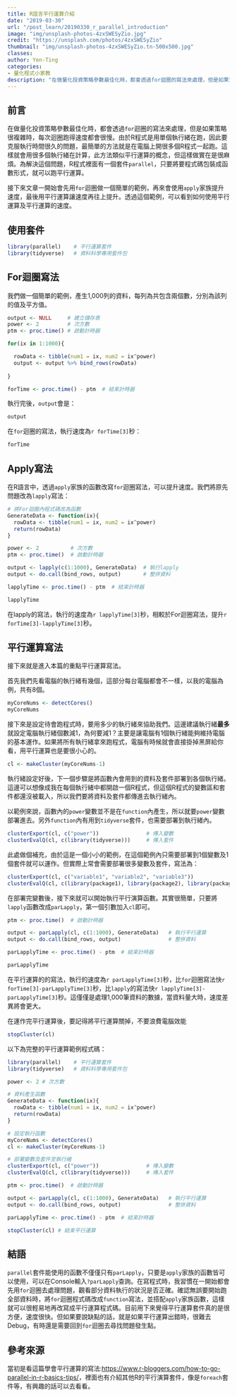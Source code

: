 ```yaml
---
title: R語言平行運算介紹
date: "2019-03-30"
url: "/post_learn/20190330_r_parallel_introduction"
image: "img/unsplash-photos-4zxSWESyZio.jpg"
credit: "https://unsplash.com/photos/4zxSWESyZio"
thumbnail: "img/unsplash-photos-4zxSWESyZio.tn-500x500.jpg"
classes:
author: Yen-Ting
categories:
- 量化程式小家教
description: "在做量化投資策略參數最佳化時，都會透過for迴圈的寫法來處理，但是如果策略很複雜時，每次迴圈跑得速度都會很慢。由於R程式是用單個執行緒在跑，因此要克服執行時間很久的問題，最簡單的方法就是在電腦上開很多個R程式一起跑。這樣就會用很多個執行緒在計算，此方法類似平行運算的概念，但這樣做實在是很麻煩。為解決這個問題，R程式裡面有一個套件parallel，只要將要程式碼包裝成函數形式，就可以跑平行運算。"
---
```


## 前言

在做量化投資策略參數最佳化時，都會透過`for`迴圈的寫法來處理，但是如果策略很複雜時，每次迴圈跑得速度都會很慢。由於R程式是用單個執行緒在跑，因此要克服執行時間很久的問題，最簡單的方法就是在電腦上開很多個R程式一起跑。這樣就會用很多個執行緒在計算，此方法類似平行運算的概念，但這樣做實在是很麻煩。為解決這個問題，R程式裡面有一個套件`parallel`，只要將要程式碼包裝成函數形式，就可以跑平行運算。

接下來文章一開始會先用`for`迴圈做一個簡單的範例，再來會使用`apply`家族提升速度，最後用平行運算讓速度再往上提升。透過這個範例，可以看到如何使用平行運算及平行運算的速度。

## 使用套件

```r
library(parallel)    # 平行運算套件
library(tidyverse)   # 資料科學專用套件包
```

## For迴圈寫法

我們做一個簡單的範例，產生1,000列的資料，每列為共包含兩個數，分別為該列的值及平方值。

```r

output <- NULL     # 建立儲存表
power <- 2         # 次方數
ptm <- proc.time() # 啟動計時器

for(ix in 1:1000){

  rowData <- tibble(num1 = ix, num2 = ix^power) 
  output <- output %>% bind_rows(rowData)
  
}

forTime <- proc.time() - ptm  # 結束計時器 
```

執行完後，`output`會是：

```r
output
```

在`for`迴圈的寫法，執行速度為`r forTime[3]`秒：

```r
forTime
```

## Apply寫法

在R語言中，透過`apply`家族的函數改寫`for`迴圈寫法，可以提升速度。我們將原先問題改為`lapply`寫法：

```r

# 將For迴圈內程式碼改為函數
GenerateData <- function(ix){
  rowData <- tibble(num1 = ix, num2 = ix^power) 
  return(rowData)
}

power <- 2          # 次方數
ptm <- proc.time()  # 啟動計時器

output <- lapply(c(1:1000), GenerateData)  # 執行lapply
output <- do.call(bind_rows, output)       # 整併資料

lapplyTime <- proc.time() - ptm  # 結束計時器 
```


```r
lapplyTime
```

在lapply的寫法，執行的速度為`r lapplyTime[3]`秒，相較於For迴圈寫法，提升`r forTime[3]-lapplyTime[3]`秒。


## 平行運算寫法

接下來就是進入本篇的重點平行運算寫法。

首先我們先看電腦的執行緒有幾個，這部分每台電腦都會不一樣，以我的電腦為例，共有8個。

```r
myCoreNums <- detectCores()
myCoreNums
```

接下來是設定待會跑程式時，要用多少的執行緒來協助我們。這邊建議執行緒**最多**就設定電腦執行緒個數減1，為何要減1？主要是讓電腦有1個執行緒能夠維持電腦的基本運作。如果將所有執行緒拿來跑程式，電腦有時候就會直接掛掉黑屏給你看，用平行運算也是要很小心的。

```r
cl <- makeCluster(myCoreNums-1)
```

執行緒設定好後，下一個步驟是將函數內會用到的資料及套件部署到各個執行緒。這邊可以想像成我在每個執行緒中都開啟一個R程式，但這個R程式的變數區和套件都還沒被載入，所以我們要將資料及套件都傳進去執行緒內。

以範例來說，函數內的`power`變數並不是在`function`內產生，所以就要`power`變數部署進去。另外`function`內有用到`tidyverse`套件，也需要部署到執行緒內。

```r
clusterExport(cl, c("power"))               # 傳入變數
clusterEvalQ(cl, c(library(tidyverse)))     # 傳入套件
```

此處做個補充，由於這是一個小小的範例，在這個範例內只需要部署到1個變數及1個套件就可以運作。但實際上常會需要部署很多變數及套件，寫法為：

```r
clusterExport(cl, c("variable1", "variable2", "variable3"))                      # 傳入變數
clusterEvalQ(cl, c(library(package1), library(package2), library(package3)))     # 傳入套件
```

在部署完變數後，接下來就可以開始執行平行演算函數。其實很簡單，只要將`lapply`函數改成`parLapply`，第一個引數加入`cl`即可。

```r

ptm <- proc.time()  # 啟動計時器

output <- parLapply(cl, c(1:1000), GenerateData)   # 執行平行運算
output <- do.call(bind_rows, output)               # 整併資料

parLapplyTime <- proc.time() - ptm  # 結束計時器 

```

```r
parLapplyTime
```

在平行運算的的寫法，執行的速度為`r parLapplyTime[3]`秒，比`for`迴圈寫法快`r forTime[3]-parLapplyTime[3]`秒，比`lapply`的寫法快`r lapplyTime[3]-parLapplyTime[3]`秒。這僅僅是處理1,000筆資料的數據，當資料量大時，速度差異將會更大。

在運作完平行運算後，要記得將平行運算關掉，不要浪費電腦效能

```r
stopCluster(cl)
```

以下為完整的平行運算範例程式碼：
```r

library(parallel)    # 平行運算套件
library(tidyverse)   # 資料科學專用套件包

power <- 2 # 次方數

# 資料產生函數
GenerateData <- function(ix){
  rowData <- tibble(num1 = ix, num2 = ix^power) 
  return(rowData)
}

# 設定執行函數
myCoreNums <- detectCores()
cl <- makeCluster(myCoreNums-1)

# 部署變數及套件至執行緒
clusterExport(cl, c("power"))               # 傳入變數
clusterEvalQ(cl, c(library(tidyverse)))     # 傳入套件

ptm <- proc.time()  # 啟動計時器

output <- parLapply(cl, c(1:1000), GenerateData)   # 執行平行運算
output <- do.call(bind_rows, output)               # 整併資料

parLapplyTime <- proc.time() - ptm  # 結束計時器 

stopCluster(cl) # 結束平行運算

```


## 結語

`parallel`套件能使用的函數不僅僅只有`parLapply`，只要是`apply`家族的函數皆可以使用，可以在Console輸入`?parLapply`查詢。在寫程式時，我習慣在一開始都會先用`for`迴圈去處理問題，觀看部分資料執行的狀況是否正確。確認無誤要開始跑全部資料時，將`for`迴圈程式碼改成`function`寫法，並搭配`apply`家族函數，這樣就可以很輕易地再改寫成平行運算程式碼。目前用下來覺得平行運算套件真的是很方便，速度很快。但如果要說缺點的話，就是如果平行運算出錯時，很難去Debug，有時還是需要回到`for`迴圈去尋找問題發生點。


## 參考來源

當初是看這篇學會平行運算的寫法:[https://www.r-bloggers.com/how-to-go-parallel-in-r-basics-tips/](https://www.r-bloggers.com/how-to-go-parallel-in-r-basics-tips/)，裡面也有介紹其他R的平行演算套件，像是`foreach`套件等，有興趣的話可以去看看。



